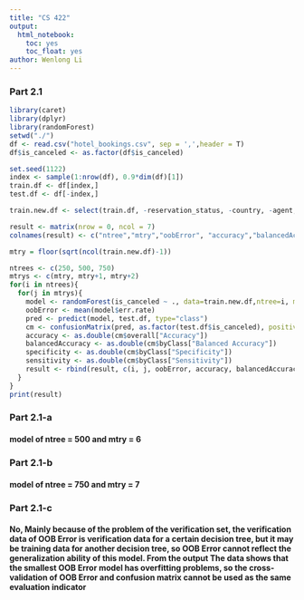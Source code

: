 ```yaml
---
title: "CS 422"
output: 
  html_notebook:
    toc: yes
    toc_float: yes
author: Wenlong Li
---
```

### Part 2.1
```r
library(caret)
library(dplyr)
library(randomForest)
setwd("./")
df <- read.csv("hotel_bookings.csv", sep = ',',header = T)
df$is_canceled <- as.factor(df$is_canceled)

set.seed(1122)
index <- sample(1:nrow(df), 0.9*dim(df)[1])
train.df <- df[index,]
test.df <- df[-index,]

train.new.df <- select(train.df, -reservation_status, -country, -agent, -company, -reservation_status_date)

result <- matrix(nrow = 0, ncol = 7)
colnames(result) <- c("ntree","mtry","oobError", "accuracy","balancedAccuracy","specificity","sensitivity");

mtry = floor(sqrt(ncol(train.new.df)-1))

ntrees <- c(250, 500, 750)
mtrys <- c(mtry, mtry+1, mtry+2)
for(i in ntrees){
  for(j in mtrys){
    model <- randomForest(is_canceled ~ ., data=train.new.df,ntree=i, mtry=j, na.action = na.omit)
    oobError <- mean(model$err.rate)
    pred <- predict(model, test.df, type="class")
    cm <- confusionMatrix(pred, as.factor(test.df$is_canceled), positive='1')
    accuracy <- as.double(cm$overall["Accuracy"])
    balancedAccuracy <- as.double(cm$byClass["Balanced Accuracy"])
    specificity <- as.double(cm$byClass["Specificity"])
    sensitivity <- as.double(cm$byClass["Sensitivity"])
    result <- rbind(result, c(i, j, oobError, accuracy, balancedAccuracy, specificity, sensitivity))
  }
}
print(result)

```
### Part 2.1-a
#### model of ntree = 500 and mtry = 6
### Part 2.1-b
#### model of ntree = 750 and mtry = 7
### Part 2.1-c
#### No, Mainly because of the problem of the verification set, the verification data of OOB Error is verification data for a certain decision tree, but it may be training data for another decision tree, so OOB Error cannot reflect the generalization ability of this model. From the output The data shows that the smallest OOB Error model has overfitting problems, so the cross-validation of OOB Error and confusion matrix cannot be used as the same evaluation indicator